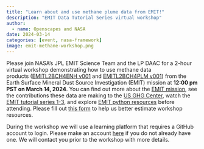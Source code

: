 ```yaml
---
title: "Learn about and use methane plume data from EMIT!"
description: "EMIT Data Tutorial Series virtual workshop"
author: 
  - name: Openscapes and NASA
date: 2024-03-14
categories: [event, nasa-framework]
image: emit-methane-workshop.png
---
```


Please join NASA's JPL EMIT Science Team and the LP DAAC for a 2-hour virtual workshop demonstrating how to use methane data products ([EMITL2BCH4ENH v001](https://doi.org/10.5067/EMIT/EMITL2BCH4ENH.001) and [EMITL2BCH4PLM v001](https://doi.org/10.5067/EMIT/EMITL2BCH4PLM.001)) from the Earth Surface Mineral Dust Source Investigation (EMIT) mission at **12:00 pm PST on March 14, 2024**. You can find out more about the [EMIT mission](https://earth.jpl.nasa.gov/emit/), see the contributions these data are making to the [US GHG Center](https://earth.gov/ghgcenter/stories/discovering-large-methane-emissions), watch the [EMIT tutorial series 1-3](https://www.youtube.com/playlist?list=PLO2yB4LGNlWrC5NdxeHMxyAxdwQhSypXe), and explore [EMIT python resources](https://github.com/nasa/EMIT-Data-Resources) before attending. Please fill out [this form](https://docs.google.com/forms/d/e/1FAIpQLScPle2gYcheua2ZnOTApbkl5naULeGgLijqGi6wj4zHNIjD5w/viewform) to help us better estimate workshop resources. 

During the workshop we will use a learning platform that requires a GitHub account to login. Please make an account [here](https://github.com/signup?user_email=&source=form-home-signup) if you do not already have one. We will contact you prior to the workshop with more details.
